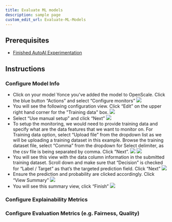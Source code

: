 ```yaml
---
title: Evaluate ML models
description: sample page
custom_edit_url: Evaluate-ML-Models
---
```


## Prerequisites
- [Finished AutoAI Experimentation](./AutoAI%20Experimentation)
 
## Instructions
### Configure Model Info
- Click on your model Yonce you've added the model to OpenScale. Click the blue button “Actions” and select “Configure monitors”
![](./Instruction-Screenshots/ClassificationModelBeforeMonitorConfig.png)
- You will see the following configuration view. Click “Edit” on the upper right hand corner for the "Training data" box.
![](./Instruction-Screenshots/MLModelConfigureMonitorModelDetails.png)
- Select “Use manual setup” and click “Next”
![](./Instruction-Screenshots/MLModelConfigureMonitorMethod.png)
- To setup the monitoring, we would need to provide training data and specify what are the data features that we want to monitor on. For Training data option, select “Upload file” from the dropdown list as we will be uploading a training dataset in this example. Browse the training dataset file, select “Comma” from the dropdown for Select delimiter, as the csv file is being separated by comma. Click ”Next”.
![](./Instruction-Screenshots/SpecifyTraningData.png)
![](./Instruction-Screenshots/SpecifyTrainingData2.png)
- You will see this view with the data column information in the submitted training dataset. Scroll down and make sure that “Decision” is checked for “Label / Target” as that’s the targeted prediction field. Click “Next”
![](./Instruction-Screenshots/SpecifyTrainingDataFeaturesAndLabels.png)
- Ensure the prediction and probability are clicked accordingly. Click “View Summary”
![](./Instruction-Screenshots/SelectModelOutput.png)
- You will see this summary view, click “Finish”
![](./Instruction-Screenshots/ClassificationModelSummary.png)

### Configure Explainability Metrics

### Configure Evaluation Metrics (e.g. Fairness, Quality)

